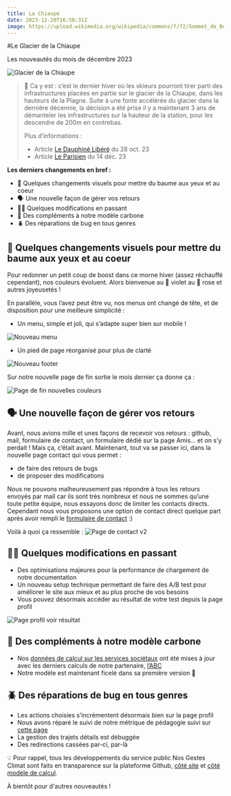 ```yaml
---
title: La Chiaupe
date: 2023-12-20T16:50:31Z
image: https://upload.wikimedia.org/wikipedia/commons/f/f2/Sommet_de_Bellecote_3417_m%2C_some_3.8_km_East_of_Roche_de_Mio_2739_m_-_panoramio.jpg
---
```


#Le Glacier de la Chiaupe

Les nouveautés du mois de décembre 2023

![Glacier de la Chiaupe](https://upload.wikimedia.org/wikipedia/commons/f/f2/Sommet_de_Bellecote_3417_m%2C_some_3.8_km_East_of_Roche_de_Mio_2739_m_-_panoramio.jpg)

>🎿 Ca y est : c’est le dernier hiver où les skieurs pourront tirer parti des infrastructures placées en partie sur le glacier de la Chiaupe, dans les hauteurs de la Plagne. Suite à une fonte accélérée du glacier dans la dernière décennie, la décision a été prise il y a maintenant 3 ans de démanteler les infrastructures sur la hauteur de la station, pour les descendre de 200m en contrebas.
>
>Plus d’informations :
>
> - Article [Le Dauphiné Libéré](https://www.ledauphine.com/environnement/2023/10/23/comment-la-plagne-s-adapte-a-la-fonte-du-glacier-de-la-chiaupe) du 28 oct. 23
> - Article [Le Parisien](https://www.leparisien.fr/savoie-73/rechauffement-climatique-la-plagne-abandonne-definitivement-le-ski-sur-son-glacier-14-12-2023-VZ46PK3PJNB6PKMEGNKWZXQZCI.php) du 14 déc. 23


**Les derniers changements en bref :**

- 🎨 Quelques changements visuels pour mettre du baume aux yeux et au coeur
- 🗣️ Une nouvelle façon de gérer vos retours
- 🚶‍♀️ Quelques modifications en passant
- 🌿 Des compléments à notre modèle carbone
- 🪲 Des réparations de bug en tous genres


## 🎨 Quelques changements visuels pour mettre du baume aux yeux et au coeur

Pour redonner un petit coup de boost dans ce morne hiver (assez réchauffé cependant), nos couleurs évoluent. Alors bienvenue au 💜 violet au 💓 rose et autres joyeusetés ! 

En parallèle, vous l’avez peut être vu, nos menus ont changé de tête, et de disposition pour une meilleure simplicité :

- Un menu, simple et joli, qui s’adapte super bien sur mobile !    

![Nouveau menu](https://github.com/betagouv/beta.gouv.fr/assets/144152881/3b14c96b-1cd3-43ec-be7f-dbe958775951)
    
- Un pied de page réorganisé pour plus de clarté

![Nouveau footer](https://github.com/betagouv/beta.gouv.fr/assets/144152881/553e9c71-f7d9-4fce-9072-c9f475af4d6f)
    

Sur notre nouvelle page de fin sortie le mois dernier ça donne ça : 

![Page de fin nouvelles couleurs](https://github.com/betagouv/beta.gouv.fr/assets/144152881/5c89ca57-1291-499b-88b2-1f39bdc2a009)




## 🗣️ Une nouvelle façon de gérer vos retours

Avant, nous avions mille et unes façons de recevoir vos retours : github, mail, formulaire de contact, un formulaire dédié sur la page Amis… et on s’y perdait ! Mais ça, c’était avant. Maintenant, tout va se passer ici, dans la nouvelle page contact qui vous permet :

- de faire des retours de bugs
- de proposer des modifications

Nous ne pouvons malheureusement pas répondre à tous les retours envoyés par mail car ils sont très nombreux et nous ne sommes qu’une toute petite équipe, nous essayons donc de limiter les contacts directs. Cependant nous vous proposons une option de contact direct quelque part après avoir rempli le [formulaire de contact](https://nosgestesclimat.fr/contact) :)

Voilà à quoi ça ressemble : 
![Page de contact v2](https://github.com/betagouv/beta.gouv.fr/assets/144152881/c8ee6023-262e-4983-8dad-2860b0636abf)


## 🚶‍♀️ Quelques modifications en passant

- Des optimisations majeures pour la performance de chargement de notre documentation
- Un nouveau setup technique permettant de faire des A/B test pour améliorer le site aux mieux et au plus proche de vos besoins
- Vous pouvez désormais accéder au résultat de votre test depuis la page profil

![Page profil voir résultat](https://github.com/betagouv/beta.gouv.fr/assets/144152881/4e0a4821-0de7-4dba-b0ee-1459be178e04)
    


## 🌿 Des compléments à notre modèle carbone

- Nos [données de calcul sur les services sociétaux](https://nosgestesclimat.fr/documentation/services-soci%C3%A9taux) ont été mises à jour avec les derniers calculs de notre partenaire, [l’ABC](https://abc-transitionbascarbone.fr/)
- Notre modèle est maintenant ficelé dans sa première version 🍖




## 🪲 Des réparations de bug en tous genres

- Les actions choisies s’incrémentent désormais bien sur la page profil
- Nous avons réparé le suivi de notre métrique de pédagogie suivi sur [cette page](https://nosgestesclimat.fr/northstar)
- La gestion des trajets détails est débuggée
- Des redirections cassées par-ci, par-là



💡 Pour rappel, tous les développements du service public Nos Gestes Climat sont faits en transparence sur la plateforme Github, [côté site](https://github.com/incubateur-ademe/nosgestesclimat-site/) et [côté modèle de calcul](https://github.com/incubateur-ademe/nosgestesclimat).

À bientôt pour d'autres nouveautés !

